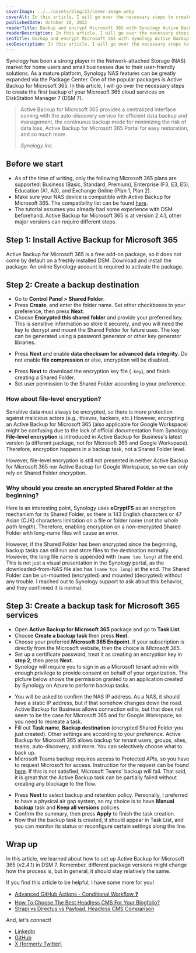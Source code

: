 ```yaml
---
coverImage: ../../assets/blog/23/cover-image.webp
coverAlt: In this article, I will go over the necessary steps to create the first backup of your Microsoft 365 cloud services on DiskStation Manager (DSM) 7.
publishedDate: October 18, 2022
readerTitle: Backup and encrypt Microsoft 365 with Synology Active Backup
readerDescription: In this article, I will go over the necessary steps to create the first backup of your Microsoft 365 cloud services on DiskStation Manager (DSM) 7.
seoTitle: Backup and encrypt Microsoft 365 with Synology Active Backup
seoDescription: In this article, I will go over the necessary steps to create the first backup of your Microsoft 365 cloud services on DiskStation Manager (DSM) 7.
---
```



Synology has been a strong player in the Network-attached Storage (NAS) market for home users and small businesses due to their user-friendly solutions. As a mature platform, Synology NAS features can be greatly expanded via the Package Center. One of the popular packages is Active Backup for Microsoft 365. In this article, I will go over the necessary steps to create the first backup of your Microsoft 365 cloud services on DiskStation Manager 7 (DSM 7).

> Active Backup for Microsoft 365 provides a centralized interface coming with the auto-discovery service for efficient data backup and management, the continuous backup mode for minimizing the risk of data loss, Active Backup for Microsoft 365 Portal for easy restoration, and so much more.
>
> <cite>Synology Inc.</cite>

## Before we start

- As of the time of writing, only the following Microsoft 365 plans are supported: Business (Basic, Standard, Premium), Enterprise (F3, E3, E5), Education (A1, A3), and Exchange Online (Plan 1, Plan 2).
- Make sure your NAS device is compatible with Active Backup for Microsoft 365. The compatibility list can be found [here](https://www.synology.com/en-us/dsm/packages/ActiveBackup-Office365).
- The tutorial assumes you already had some experience with DSM beforehand. Active Backup for Microsoft 365 is at version 2.4.1, other major versions can require different steps.

## Step 1: Install Active Backup for Microsoft 365

Active Backup for Microsoft 365 is a free add-on package, so it does not come by default on a freshly installed DSM. Download and install the package. An online Synology account is required to activate the package.


<BlogImage imageMetadata={image} alt='Install Active Backup for Microsoft 365 from Synology Package Center.' />

## Step 2: Create a backup destination

- Go to **Control Panel > Shared Folder**.
- Press **Create**, and enter the folder name. Set other checkboxes to your preference, then press **Next**.
- Choose **Encrypted this shared folder** and provide your preferred key. This is sensitive information so store it securely, and you will need the key to decrypt and mount the Shared Folder for future uses. The key can be generated using a password generator or other key generator libraries.


<BlogImage imageMetadata={image2} alt='Generate a secret key using Python.' />

- Press **Next** and enable **data checksum for advanced data integrity**. Do not enable **file compression** or else, encryption will be disabled.


<BlogImage imageMetadata={image3} alt='Enable shared folder compression will disable shared folder encryption.' />

- Press **Next** to download the encryption key file (`.key`), and finish creating a Shared Folder.
- Set user permission to the Shared Folder according to your preference.

### How about file-level encryption?

Sensitive data must always be encrypted, so there is more protection against malicious actors (e.g., thieves, hackers, etc.) However, encrypting an Active Backup for Microsoft 365 (also applicable for Google Workspace) might be confusing due to the lack of official documentation from Synology. **File-level encryption** is introduced in Active Backup for Business's latest version (a different package, not for Microsoft 365 and Google Workspace). Therefore, encryption happens in a backup task, not a Shared Folder level.


<BlogImage imageMetadata={image4} alt='Create a virtual machine backup task.' />

However, file-level encryption is still not presented in neither Active Backup for Microsoft 365 nor Active Backup for Google Workspace, so we can only rely on Shared Folder encryption.

### Why should you create an encrypted Shared Folder at the beginning?

Here is an interesting point, Synology uses **eCryptFS** as an encryption mechanism for its Shared Folder, so there is 143 English characters or 47 Asian (CJK) characters limitation on a file or folder name (*not the whole path length*). Therefore, enabling encryption on a non-encrypted Shared Folder with long-name files will cause an error.


<BlogImage imageMetadata={image5} alt='143 characters limitation of eCryptFS used by Synology.' />

However, if the Shared Folder has been encrypted since the beginning, backup tasks can still run and store files to the destination normally. However, the long file name is appended with `(name too long)` at the end. This is not just a visual presentation in the Synology portal, as the downloaded-from-NAS file also has `(name too long)` at the end. The Shared Folder can be un-mounted (encrypted) and mounted (decrypted) without any trouble. I reached out to Synology support to ask about this behavior, and they confirmed it is normal.


<BlogImage imageMetadata={image6} alt='Name too long error message.' />

## Step 3: Create a backup task for Microsoft 365 services


<BlogImage imageMetadata={image7} alt='Active Backup task creation wizard.' />

- Open **Active Backup for Microsoft 365** package and go to **Task List**.
- Choose **Create a backup task** then press **Next**.
- Choose your preferred **Microsoft 365 Endpoint**. If your subscription is directly from the Microsoft website, then the choice is *Microsoft 365*.
- Set up a certificate password, treat it as creating an encryption key in **step 2**, then press **Next**.
- Synology will require you to sign in as a Microsoft tenant admin with enough privilege to provide consent on behalf of your organization. The picture below shows the permission granted to an application created by Synology on Azure to perform backup tasks.


<BlogImage imageMetadata={image8} alt='Permission granted to Synology Active Backup for Microsoft 365.' />

- You will be asked to confirm the NAS IP address. As a NAS, it should have a static IP address, but if that somehow changes down the road. Active Backup for Business allows connection edits, but that does not seem to be the case for Microsoft 365 and for Google Workspace, so you need to recreate a task.
- Fill out **Task name**, **Backup destination** (encrypted Shared Folder you just created). Other settings are according to your preference. Active Backup for Microsoft 365 allows backup for tenant users, groups, sites, teams, auto-discovery, and more. You can selectively choose what to back up.
- Microsoft Teams backup requires access to Protected APIs, so you have to request Microsoft for access. Instruction for the request can be found [here](https://learn.microsoft.com/en-us/graph/teams-protected-apis). If this is not satisfied, Microsoft Teams' backup will fail. That said, it is great that the Active Backup task can be partially failed without creating any blockage to the flow.


<BlogImage imageMetadata={image9} alt='The backup task can be partially failed, but that will not break the setup.' />

- Press **Next** to select backup and retention policy. Personally, I preferred to have a physical air gap system, so my choice is to have **Manual backup** task and **Keep all versions** policies.
- Confirm the summary, then press **Apply** to finish the task creation.
- Now that the backup task is created, it should appear in Task List, and you can monitor its status or reconfigure certain settings along the line.


<BlogImage imageMetadata={image10} alt='Active Backup for Microsoft 365 is successfully configured.' />

## Wrap up

In this article, we learned about how to set up Active Backup for Microsoft 365 (v2.4.1) in DSM 7. Remember, different package versions might change how the process is, but in general, it should stay relatively the same.

If you find this article to be helpful, I have some more for you!

- [Advanced GitHub Actions - Conditional Workflow ❓](advanced-github-actions-conditional-workflow)
- [How To Choose The Best Headless CMS For Your Blogfolio?](headless-cms-for-portfolio-and-blogs)
- [Strapi vs Directus vs Payload, Headless CMS Comparison](strapi-vs-directus-vs-payload-headless-cms-comparison)

And, let's connect!

- [LinkedIn](https://www.linkedin.com/in/hunghvu/)
- [GitHub](https://github.com/hunghvu)
- [X (formerly Twitter)](https://x.com/hunghvu_dev)



